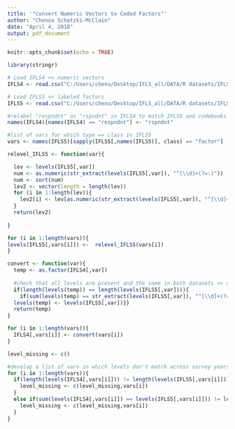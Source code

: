 ```yaml
---
title: '"Convert Numeric Vectors to Coded Factors"'
author: "Chenoa Schatzki-McClain"
date: "April 4, 2018"
output: pdf_document
---
```


```r
knitr::opts_chunk$set(echo = TRUE)
```

```r
library(stringr)

```


```r

# Load IFLS4 << numeric vectors
IFLS4 <- read.csv("C:/Users/cheno/Desktop/IFLS_all/DATA/R datasets/IFLS4.csv")

# Load IFLS5 << labeled factors
IFLS5 <- read.csv("C:/Users/cheno/Desktop/IFLS_all/DATA/R datasets/IFLS5.csv")

#relabel "respndnt" as "rspndnt" in IFLS4 to match IFLS5 and codebooks
names(IFLS4)[names(IFLS4) == "respndnt"] <- "rspndnt"

```

```r

#list of vars for which type == class in IFLS5
vars <- names(IFLS5)[sapply(IFLS5[,names(IFLS5)], class) == "factor"]

```

```r

relevel_IFLS5 <- function(var){

  lev <- levels(IFLS5[,var])
  num <- as.numeric(str_extract(levels(IFLS5[,var]), "^[\\d]+(?=:)"))
  num <- sort(num)
  lev2 <- vector(length = length(lev))
  for (i in 1:length(lev)){
    lev2[i] <- lev[as.numeric(str_extract(levels(IFLS5[,var]), "^[\\d]+(?=:)")) == num[i]]
  }
  return(lev2)
  
}

```

```r

for (i in 1:length(vars)){
levels(IFLS5[,vars[i]]) <-  relevel_IFLS5(vars[i])
}

```

```r

convert <- function(var){
  temp <- as.factor(IFLS4[,var])
  
  #check that all levels are present and the same in both datasets >> could still be issues if coding is inconsistent
  if(length(levels(temp)) == length(levels(IFLS5[,var]))){
    if(sum(levels(temp) == str_extract(levels(IFLS5[,var]), "^[\\d]+(?=:)"))== length(levels(temp))){
  levels(temp) <- levels(IFLS5[,var])}}
  return(temp)
}

```

```r


for (i in 1:length(vars)){
  IFLS4[,vars[i]] <- convert(vars[i])
}

level_missing <- c()

#develop a list of vars in which levels don't match across survey years
for (i in 1:length(vars)){
  if(length(levels(IFLS4[,vars[i]])) != length(levels(IFLS5[,vars[i]]))){
    level_missing <- c(level_missing,vars[i])
  }
  else if(sum(levels(IFLS4[,vars[i]]) == levels(IFLS5[,vars[i]])) != length(levels(IFLS4))){
    level_missing <- c(level_missing,vars[i])
  }
}


  
```


